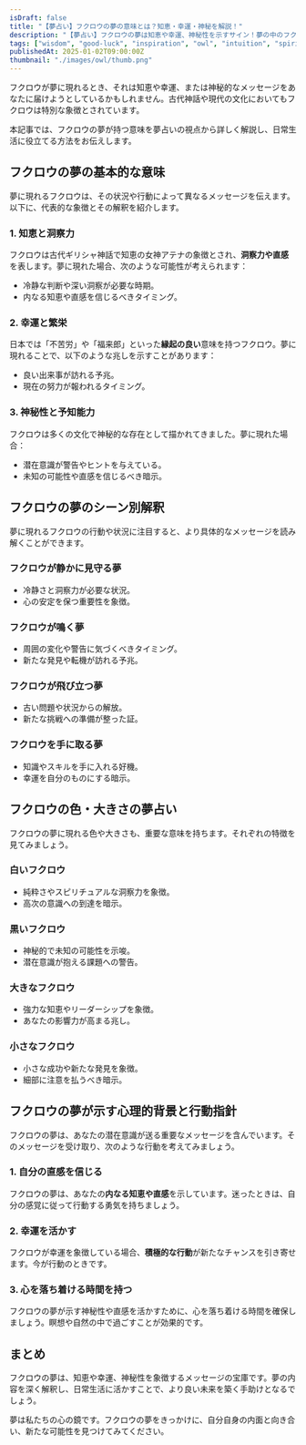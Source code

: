 ```yaml
---
isDraft: false
title: "【夢占い】フクロウの夢の意味とは？知恵・幸運・神秘を解説！"
description: "【夢占い】フクロウの夢は知恵や幸運、神秘性を示すサイン！夢の中のフクロウが伝える深い意味を具体的に解説します。夢占いの視点から、そのメッセージを生活に活かす方法を提案します。"
tags: ["wisdom", "good-luck", "inspiration", "owl", "intuition", "spiritual", "healing", "change"]
publishedAt: 2025-01-02T09:00:00Z
thumbnail: "./images/owl/thumb.png"
---
```


フクロウが夢に現れるとき、それは知恵や幸運、または神秘的なメッセージをあなたに届けようとしているかもしれません。古代神話や現代の文化においてもフクロウは特別な象徴とされています。

本記事では、フクロウの夢が持つ意味を夢占いの視点から詳しく解説し、日常生活に役立てる方法をお伝えします。

<TableOfContents />

<AdUnit />

## フクロウの夢の基本的な意味

夢に現れるフクロウは、その状況や行動によって異なるメッセージを伝えます。以下に、代表的な象徴とその解釈を紹介します。

### 1. 知恵と洞察力

フクロウは古代ギリシャ神話で知恵の女神アテナの象徴とされ、**洞察力や直感**を表します。夢に現れた場合、次のような可能性が考えられます：

- 冷静な判断や深い洞察が必要な時期。
- 内なる知恵や直感を信じるべきタイミング。

### 2. 幸運と繁栄

日本では「不苦労」や「福来郎」といった**縁起の良い**意味を持つフクロウ。夢に現れることで、以下のような兆しを示すことがあります：

- 良い出来事が訪れる予兆。
- 現在の努力が報われるタイミング。

### 3. 神秘性と予知能力

フクロウは多くの文化で神秘的な存在として描かれてきました。夢に現れた場合：

- 潜在意識が警告やヒントを与えている。
- 未知の可能性や直感を信じるべき暗示。

<AdUnit />

## フクロウの夢のシーン別解釈

夢に現れるフクロウの行動や状況に注目すると、より具体的なメッセージを読み解くことができます。

### フクロウが静かに見守る夢

- 冷静さと洞察力が必要な状況。
- 心の安定を保つ重要性を象徴。

### フクロウが鳴く夢

- 周囲の変化や警告に気づくべきタイミング。
- 新たな発見や転機が訪れる予兆。

### フクロウが飛び立つ夢

- 古い問題や状況からの解放。
- 新たな挑戦への準備が整った証。

### フクロウを手に取る夢

- 知識やスキルを手に入れる好機。
- 幸運を自分のものにする暗示。

<AdUnit />

## フクロウの色・大きさの夢占い

フクロウの夢に現れる色や大きさも、重要な意味を持ちます。それぞれの特徴を見てみましょう。

### 白いフクロウ

- 純粋さやスピリチュアルな洞察力を象徴。
- 高次の意識への到達を暗示。

### 黒いフクロウ

- 神秘的で未知の可能性を示唆。
- 潜在意識が抱える課題への警告。

### 大きなフクロウ

- 強力な知恵やリーダーシップを象徴。
- あなたの影響力が高まる兆し。

### 小さなフクロウ

- 小さな成功や新たな発見を象徴。
- 細部に注意を払うべき暗示。

<AdUnit />

## フクロウの夢が示す心理的背景と行動指針

フクロウの夢は、あなたの潜在意識が送る重要なメッセージを含んでいます。そのメッセージを受け取り、次のような行動を考えてみましょう。

### 1. 自分の直感を信じる

フクロウの夢は、あなたの**内なる知恵や直感**を示しています。迷ったときは、自分の感覚に従って行動する勇気を持ちましょう。

### 2. 幸運を活かす

フクロウが幸運を象徴している場合、**積極的な行動**が新たなチャンスを引き寄せます。今が行動のときです。

### 3. 心を落ち着ける時間を持つ

フクロウの夢が示す神秘性や直感を活かすために、心を落ち着ける時間を確保しましょう。瞑想や自然の中で過ごすことが効果的です。

<AdUnit />

## まとめ

フクロウの夢は、知恵や幸運、神秘性を象徴するメッセージの宝庫です。夢の内容を深く解釈し、日常生活に活かすことで、より良い未来を築く手助けとなるでしょう。

夢は私たちの心の鏡です。フクロウの夢をきっかけに、自分自身の内面と向き合い、新たな可能性を見つけてみてください。
